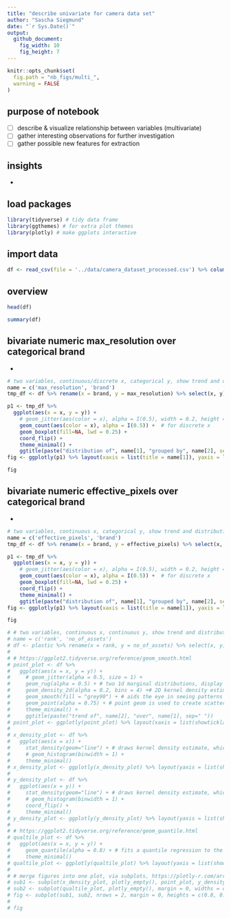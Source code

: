 ```yaml
---
title: "describe univariate for camera data set"
author: "Sascha Siegmund"
date: "`r Sys.Date()`"
output: 
  github_document:
    fig_width: 10
    fig_height: 7
---
```


```r
knitr::opts_chunk$set(
  fig.path = "nb_figs/multi_",
  warning = FALSE
)
```



## purpose of notebook

  - [ ] describe & visualize relationship between variables (multivariate)
  - [ ] gather interesting observations for further investigation
  - [ ] gather possible new features for extraction
  
  
## insights 

  - 


## load packages

```r
library(tidyverse) # tidy data frame
library(ggthemes) # for extra plot themes
library(plotly) # make ggplots interactive
```


## import data

```r
df <- read_csv(file = '../data/camera_dataset_processed.csv') %>% column_to_rownames(var = 'model')
```


## overview

```r
head(df)
```
```r
summary(df)
```


## bivariate numeric max_resolution over categorical brand 

- 

```r
# two variables, continuous/discrete x, categorical y, show trend and distribution
name = c('max_resolution', 'brand')
tmp_df <- df %>% rename(x = brand, y = max_resolution) %>% select(x, y) %>% mutate(x = fct_infreq(x))

p1 <- tmp_df %>%
  ggplot(aes(x = x, y = y)) +
    # geom_jitter(aes(color = x), alpha = I(0.5), width = 0.2, height = 0.1) + # for continuous x
    geom_count(aes(color = x), alpha = I(0.5)) +  # for discrete x
    geom_boxplot(fill=NA, lwd = 0.25) +
    coord_flip() +
    theme_minimal() +
    ggtitle(paste("distribution of", name[1], "grouped by", name[2], sep=" ")) 
fig <- ggplotly(p1) %>% layout(xaxis = list(title = name[1]), yaxis = list(title = name[2]))

fig
```


## bivariate numeric effective_pixels over categorical brand 

- 

```r
# two variables, continuous x, categorical y, show trend and distribution
name = c('effective_pixels', 'brand')
tmp_df <- df %>% rename(x = brand, y = effective_pixels) %>% select(x, y) %>% mutate(x = fct_infreq(x))

p1 <- tmp_df %>%
  ggplot(aes(x = x, y = y)) +
    # geom_jitter(aes(color = x), alpha = I(0.5), width = 0.2, height = 0.1) + # for continuous x
    geom_count(aes(color = x), alpha = I(0.5)) +  # for discrete x
    geom_boxplot(fill=NA, lwd = 0.25) +
    coord_flip() +
    theme_minimal() +
    ggtitle(paste("distribution of", name[1], "grouped by", name[2], sep=" ")) 
fig <- ggplotly(p1) %>% layout(xaxis = list(title = name[1]), yaxis = list(title = name[2]))

fig
```















```r
# # two variables, continuous x, continuous y, show trend and distribution
# name = c('rank', 'no_of_assets')
# df <- plastic %>% rename(x = rank, y = no_of_assets) %>% select(x, y) %>% mutate(x = -x) # x = -x to show rank as increasing from low to high 
# 
# # https://ggplot2.tidyverse.org/reference/geom_smooth.html
# point_plot <- df %>%
#   ggplot(aes(x = x, y = y)) +
#     # geom_jitter(alpha = 0.5, size = 1) +
#     geom_rug(alpha = 0.5) + # two 1d marginal distributions, display individual cases so are best used with smaller datasets
#     geom_density_2d(alpha = 0.2, bins = 4) +# 2D kernel density estimation using MASS::kde2d() and display the results with contours
#     geom_smooth(fill = "grey90") + # aids the eye in seeing patterns in the presence of overplotting
#     geom_point(alpha = 0.75) + # point geom is used to create scatterplots
#     theme_minimal() +
#     ggtitle(paste("trend of", name[2], "over", name[1], sep=" ")) 
# point_plot <- ggplotly(point_plot) %>% layout(xaxis = list(showticklabels = FALSE))
# 
# x_density_plot <- df %>%
#   ggplot(aes(x = x)) +
#     stat_density(geom="line") + # draws kernel density estimate, which is a smoothed version of the histogram
#     # geom_histogram(binwidth = 1) +
#     theme_minimal() 
# x_density_plot <- ggplotly(x_density_plot) %>% layout(yaxis = list(showticklabels = FALSE, showgrid = FALSE), xaxis = list(showticklabels = FALSE, showgrid = FALSE))
# 
# y_density_plot <- df %>%
#   ggplot(aes(x = y)) +
#     stat_density(geom="line") + # draws kernel density estimate, which is a smoothed version of the histogram
#     # geom_histogram(binwidth = 1) +
#     coord_flip() +
#     theme_minimal() 
# y_density_plot <- ggplotly(y_density_plot) %>% layout(yaxis = list(showticklabels = FALSE, showgrid = FALSE), xaxis = list(showticklabels = FALSE, showgrid = FALSE))
# 
# # https://ggplot2.tidyverse.org/reference/geom_quantile.html
# qualtile_plot <- df %>%
#   ggplot(aes(x = x, y = y)) +
#     geom_quantile(alpha = 0.8) + # fits a quantile regression to the data and draws the fitted quantiles with lines
#     theme_minimal() 
# qualtile_plot <- ggplotly(qualtile_plot) %>% layout(yaxis = list(showticklabels = FALSE, showgrid = FALSE))
# 
# # merge figures into one plot, via subplots, https://plotly-r.com/arranging-views.html
# sub1 <- subplot(x_density_plot, plotly_empty(), point_plot, y_density_plot, nrows = 2, margin = 0, heights = c(0.15, 0.85), widths = c(0.9, 0.1), shareX = TRUE, shareY = TRUE, titleX = FALSE, titleY = FALSE) %>% layout()
# sub2 <- subplot(qualtile_plot, plotly_empty(), margin = 0, widths = c(0.9, 0.1), titleX = FALSE, titleY = FALSE) %>% layout()
# fig <- subplot(sub1, sub2, nrows = 2, margin = 0, heights = c(0.8, 0.2), shareX = TRUE) %>% layout(xaxis = list(title = name[1]), yaxis = list(title = name[2]))
#   
# fig
```







